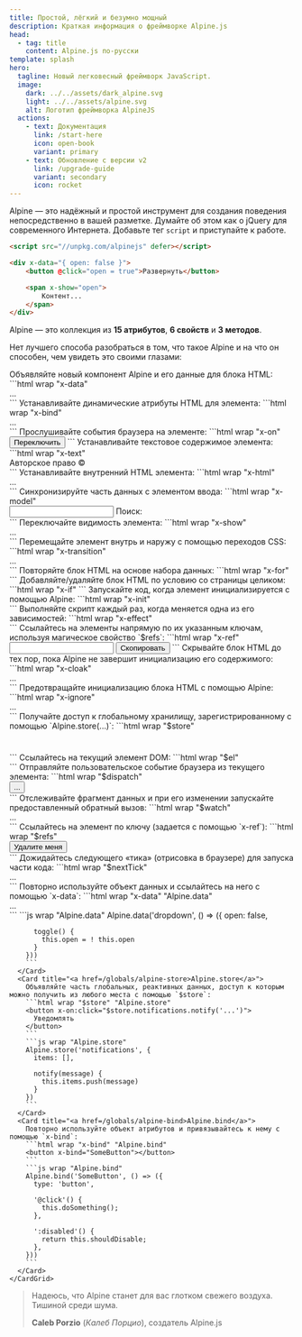 ```yaml
---
title: Простой, лёгкий и безумно мощный
description: Краткая информация о фреймворке Alpine.js
head:
  - tag: title
    content: Alpine.js по-русски
template: splash
hero:
  tagline: Новый легковесный фреймворк JavaScript.
  image:
    dark: ../../assets/dark_alpine.svg
    light: ../../assets/alpine.svg
    alt: Логотип фреймворка AlpineJS
  actions:
    - text: Документация
      link: /start-here
      icon: open-book
      variant: primary
    - text: Обновление с версии v2
      link: /upgrade-guide
      variant: secondary
      icon: rocket
---
```


Alpine — это надёжный и простой инструмент для создания поведения непосредственно в вашей разметке. Думайте об этом как о jQuery для современного Интернета. Добавьте тег `script` и приступайте к работе.

```html wrap {1}
<script src="//unpkg.com/alpinejs" defer></script>

<div x-data="{ open: false }">
    <button @click="open = true">Развернуть</button>

    <span x-show="open">
        Контент...
    </span>
</div>
```

Alpine — это коллекция из **15 атрибутов**, **6 свойств** и **3 методов**.

Нет лучшего способа разобраться в том, что такое Alpine и на что он способен, чем увидеть это своими глазами:


<Tabs>
  <TabItem label="15 атрибутов">
    <CardGrid stagger>
      <Card title="<a href=/directives/data>x-data</a>">
        Объявляйте новый компонент Alpine и его данные для блока HTML:
        ```html wrap "x-data"
        <div x-data="{ open: false }">
            ...
        </div>
        ```
      </Card>
      <Card title="<a href=/directives/bind>x-bind</a>">
        Устанавливайте динамические атрибуты HTML для элемента:
        ```html wrap "x-bind"
        <div x-bind:class="! open ? 'hidden' : ''">
          ...
        </div>
        ```
      </Card>
      <Card title="<a href=/directives/on>x-on</a>">
        Прослушивайте события браузера на элементе:
        ```html wrap "x-on"
        <button x-on:click="open = ! open">
          Переключить
        </button>
        ```
      </Card>
      <Card title="<a href=/directives/text>x-text</a>">
        Устанавливайте текстовое содержимое элемента:
        ```html wrap "x-text"
        <div>
          Авторское право © <span x-text="new Date().getFullYear()"></span>
        </div>
        ```
      </Card>
      <Card title="<a href=/directives/html>x-html</a>">
        Устанавливайте внутренний HTML элемента:
        ```html wrap "x-html"
        <div x-html="(await axios.get('/some/html/partial')).data">
          ...
        </div>
        ```
      </Card>
      <Card title="<a href=/directives/model>x-model</a>">
        Синхронизируйте часть данных с элементом ввода:
        ```html wrap "x-model"
        <div x-data="{ search: '' }">
          <input type="text" x-model="search">
          Поиск: <span x-text="search"></span>
        </div>
        ```
      </Card>
      <Card title="<a href=/directives/show>x-show</a>">
        Переключайте видимость элемента:
        ```html wrap "x-show"
        <div x-show="open">
          ...
        </div>
        ```
      </Card>
      <Card title="<a href=/directives/transition>x-transition</a>">
        Перемещайте элемент внутрь и наружу с помощью переходов CSS:
        ```html wrap "x-transition"
        <div x-show="open" x-transition>
          ...
        </div>
        ```
      </Card>
      <Card title="<a href=/directives/for>x-for</a>">
        Повторяйте блок HTML на основе набора данных:
        ```html wrap "x-for"
        <template x-for="post in posts">
          <h2 x-text="post.title"></h2>
        </template>
        ```
      </Card>
      <Card title="<a href=/directives/if>x-if</a>">
        Добавляйте/удаляйте блок HTML по условию со страницы целиком:
        ```html wrap "x-if"
        <template x-if="open">
          <div>...</div>
        </template>
        ```
      </Card>
      <Card title="<a href=/directives/init>x-init</a>">
        Запускайте код, когда элемент инициализируется с помощью Alpine:
        ```html wrap "x-init"
        <div x-init="date = new Date()"></div>
        ```
      </Card>
      <Card title="<a href=/directives/effect>x-effect</a>">
        Выполняйте скрипт каждый раз, когда меняется одна из его зависимостей:
        ```html wrap "x-effect"
        <div x-effect="console.log('count: '+count)"></div>
        ```
      </Card>
      <Card title="<a href=/directives/ref>x-ref</a>">
        Ссылайтесь на элементы напрямую по их указанным ключам, используя магическое свойство `$refs`:
        ```html wrap "x-ref"
        <input type="text" x-ref="content">
        <button x-on:click="navigator.clipboard.writeText($refs.content.value)">
          Скопировать
        </button>
        ```
      </Card>
      <Card title="<a href=/directives/cloak>x-cloak</a>">
        Скрывайте блок HTML до тех пор, пока Alpine не завершит инициализацию его содержимого:
        ```html wrap "x-cloak"
        <div x-cloak>
          ...
        </div>
        ```
      </Card>
      <Card title="<a href=/directives/ignore>x-ignore</a>">
        Предотвращайте инициализацию блока HTML с помощью Alpine:
        ```html wrap "x-ignore"
        <div x-ignore>
          ...
        </div>
        ```
      </Card>
    </CardGrid>
  </TabItem>
  <TabItem label="6 свойств">
    <CardGrid>
      <Card title="<a href=/magics/store>$store</a>">
        Получайте доступ к глобальному хранилищу, зарегистрированному с помощью `Alpine.store(...)`:
        ```html wrap "$store"
        <h1 x-text="$store.site.title"></h1>
        ```
      </Card>
      <Card title="<a href=/magics/el>$el</a>">
        Ссылайтесь на текущий элемент DOM:
        ```html wrap "$el"
        <div x-init="new Pikaday($el)"></div>
        ```
      </Card>
      <Card title="<a href=/magics/dispatch>$dispatch</a>">
        Отправляйте пользовательское событие браузера из текущего элемента:
        ```html wrap "$dispatch"
        <div x-on:notify="...">
          <button x-on:click="$dispatch('notify')">...</button>
        </div>
        ```
      </Card>
      <Card title="<a href=/magics/watch>$watch</a>">
        Отслеживайте фрагмент данных и при его изменении запускайте предоставленный обратный вызов:
        ```html wrap "$watch"
        <div x-init="$watch('count', value => {
          console.log('count: ' + value)
        })">...</div>
        ```
      </Card>
      <Card title="<a href=/magics/refs>$refs</a>">
        Ссылайтесь на элемент по ключу (задается с помощью `x-ref`):
        ```html wrap "$refs"
        <div x-init="$refs.button.remove()">
          <button x-ref="button">Удалите меня</button>
        </div>
        ```
      </Card>
      <Card title="<a href=/magics/nexttick>$nextTick</a>">
        Дожидайтесь следующего «тика» (отрисовка в браузере) для запуска части кода:
        ```html wrap "$nextTick"
        <div
          x-text="count"
          x-text="$nextTick(() => {
            console.log('count: ' + $el.textContent)
          })"
        >...</div>
        ```
      </Card>
    </CardGrid>
  </TabItem>
  <TabItem label="3 метода">
    <CardGrid stagger>
      <Card title="<a href=/globals/alpine-data>Alpine.data</a>">
        Повторно используйте объект данных и ссылайтесь на него с помощью `x-data`:
        ```html wrap "x-data" "Alpine.data"
        <div x-data="dropdown">
          ...
        </div>
        ```
        ```js wrap "Alpine.data"
        Alpine.data('dropdown', () => ({
          open: false,

          toggle() {
            this.open = ! this.open
          }
        }))
        ```
      </Card>
      <Card title="<a href=/globals/alpine-store>Alpine.store</a>">
        Объявляйте часть глобальных, реактивных данных, доступ к которым можно получить из любого места с помощью `$store`:
        ```html wrap "$store" "Alpine.store"
        <button x-on:click="$store.notifications.notify('...')">
          Уведомлять
        </button>
        ```
        ```js wrap "Alpine.store"
        Alpine.store('notifications', {
          items: [],

          notify(message) {
            this.items.push(message)
          }
        })
        ```
      </Card>
      <Card title="<a href=/globals/alpine-bind>Alpine.bind</a>">
        Повторно используйте объект атрибутов и привязывайтесь к нему с помощью `x-bind`:
        ```html wrap "x-bind" "Alpine.bind"
        <button x-bind="SomeButton"></button>
        ```
        ```js wrap "Alpine.bind"
        Alpine.bind('SomeButton', () => ({
          type: 'button',

          '@click'() {
            this.doSomething();
          },

          ':disabled'() {
            return this.shouldDisable;
          },
        }))
        ```
      </Card>
    </CardGrid>
  </TabItem>
</Tabs>

> Надеюсь, что Alpine станет для вас глотком свежего воздуха. Тишиной среди шума.
>
> **Caleb Porzio** (_Калеб Порцио_), создатель Alpine.js